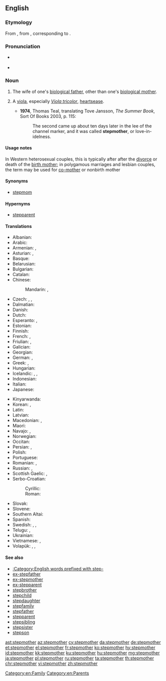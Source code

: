 ==English==

===Etymology===
From {{etyl|enm|en}} {{term|stepmoder|lang=enm}}, from {{etyl|ang|en}} {{term|steopmodor|steopmōdor|lang=ang}}, corresponding to {{prefix|step|mother|lang=en}}.

===Pronunciation===
*{{a|UK}} {{IPA|/ˈstɛpmʌðə/|lang=en}}
* {{hyphenation|step|moth|er|lang=en}}

===Noun===
{{en-noun}}

# The wife of one's [[biological father]], other than one's [[biological mother]].
# {{cx|rare|lang=en}} A [[viola]], especially ''[[Viola tricolor]]'', [[heartsease]].
#*'''1974''', Thomas Teal, translating Tove Jansson, ''The Summer Book'', Sort Of Books 2003, p. 115:
#*:The second came up about ten days later in the lee of the channel marker, and it was called '''stepmother''', or love-in-idelness.

====Usage notes====
In Western heterosexual couples, this is typically after after the [[divorce]] or death of the [[birth mother]]; in polygamous marriages and lesbian couples, the term may be used for [[co-mother]] or nonbirth mother

====Synonyms====
* [[stepmom]]

====Hypernyms====
* [[stepparent]]

====Translations====
{{trans-top|wife of one's biological father, not one's biological mother}}
* Albanian: {{t|sq|njerkë}}
* Arabic: {{t|ar|زَوْجَة اَلْأَب|f|tr=zawjat al-ʾab}}
* Armenian: {{t|hy|[[խորթ]] [[մայր]]}}, {{t|hy|մորու}}
* Asturian: {{t+|ast|madrasta|f}}, {{t+|ast|madrastra|f}}
* Basque: {{t+|eu|amaorde}}
* Belarusian: {{t|be|ма́чаха|f|tr=máčaxa|sc=Cyrl}}
* Bulgarian: {{t+|bg|ма́щеха|f|tr=mášteha|sc=Cyrl}}
* Catalan: {{t|ca|madrastra|f}}
* Chinese:
*: Mandarin: {{t|cmn|繼母|sc=Hani}}, {{t+|cmn|继母|tr=jìmǔ|sc=Hani}}
* Czech: {{t+|cs|macecha|f}}, {{t|cs|nevlastní matka}}, {{t|cs|macocha|f}}
* Dalmatian: {{t|dlm|matraja|f}}
* Danish: {{t|da|stedmor}}
* Dutch: {{t+|nl|stiefmoeder|f}}
* Esperanto: {{t|eo|vicpatrino}}, {{qualifier|sometimes}} {{t|eo|duonpatrino}}
* Estonian: {{t|et|kasuema}}
* Finnish: {{t|fi|äitipuoli}}
* French: {{t+|fr|belle-mère|f}}, {{qualifier|pejorative}} {{t+|fr|marâtre}}
* Friulian: {{t|fur|madrigne|f}}, {{t|fur|madrigne|f}}
* Galician: {{t|gl|madrasta|f}}
* Georgian: {{t|ka|დედინაცვალი}}
* German: {{t+|de|Stiefmutter|f}}, {{qualifier|gender-neutral}} {{t|de|Stiefelternteil|m|n}}
* Greek: {{t+|el|μητριά|f}}, {{t|el|θετή μητέρα}}
* Hungarian: {{t+|hu|mostohaanya}}
* Icelandic: {{t|is|stjúpmóðir|f}}, {{t|is|stjúpa|f}}, {{t|is|stjúpmamma|f}}
* Indonesian: {{t+|id|ibu tiri}}
* Italian: {{t|it|matrigna|f}}
* Japanese: {{t+|ja|義母|tr=ぎぼ, gibo|sc=Jpan}}
{{trans-mid}}
* Kinyarwanda: {{t|rw|mukaso}}
* Korean: {{t|ko|계모|tr=[[繼母]], gyemo}}, {{t|ko|새어머니|tr=saeeomeoni}}
* Latin: {{t|la|noverca|f}}
* Latvian: {{t+|lv|pamāte|f}}
* Macedonian: {{t|mk|ма́ќеа|f|tr=máḱea}}, {{t|mk|по́мајка|f|tr=pómajka}}
* Maori: {{t|mi|whaea whakaangi}}
* Navajo: {{t|nv|hamá ájíłʼíní}}, {{t|nv|hamá jíłʼíní}}
* Norwegian: {{t|no|stemor|f}}
* Occitan: {{t|oc|mairastra}}
* Persian: {{t+|fa|نامادری|tr=nâmâdari|sc=fa-Arab}}, {{t|fa|مادندر|tr=mâdandar|sc=fa-Arab}}
* Polish: {{t+|pl|macocha|f}}
* Portuguese: {{t+|pt|madrasta|f}}
* Romanian: {{t+|ro|mașteră|f}}, {{t|ro|mamă vitregă|f}}
* Russian: {{t+|ru|ма́чеха|f}}, {{t|ru|приёмная мать|f}}
* Scottish Gaelic: {{t|gd|muime|f}}, {{t|gd|leas-mhàthair|f}}
* Serbo-Croatian:
*: Cyrillic: {{t|sh|ма̏ћеха|f|sc=Cyrl}}
*: Roman: {{t|sh|mȁćeha|f|sc=Latn}}
* Slovak: {{t|sk|macocha|f}}
* Slovene: {{t+|sl|mačeha|f}}
* Southern Altai: {{t|alt|ӧӧй эне|tr=ööy ene|sc=Cyrl}}
* Spanish: {{t+|es|madrastra|f}}
* Swedish: {{t|sv|fostermor|c}}, {{t|sv|styvmor|c}}, {{qualifier|colloquial}} {{t|sv|plastmamma|c}}
* Telugu: {{t+|te|సవతి తల్లి|tr=savati talli|sc=Telu}}, {{t|te|మారుటి తల్లి|tr=maaruTi talli|sc=Telu}}
* Ukrainian: {{t|uk|ма́чуха|f|tr=máčuxa|sc=Cyrl}}
* Vietnamese: {{t+|vi|mẹ ghẻ}}, {{t+|vi|mẹ kế}}
* Volapük: {{qualifier|male or female}} {{t|vo|lupal}}, {{qualifier|female}} {{t|vo|jilupal}}, {{t+|vo|lumot}}
{{trans-bottom}}

====See also====
* [[:Category:English words prefixed with step-]]
* [[ex-stepfather]]
* [[ex-stepmother]]
* [[ex-stepparent]]
* [[stepbrother]]
* [[stepchild]]
* [[stepdaughter]]
* [[stepfamily]]
* [[stepfather]]
* [[stepparent]]
* [[stepsibling]]
* [[stepsister]]
* [[stepson]]

[[Category:en:Family]]
[[Category:en:Parents]]

[[ast:stepmother]]
[[az:stepmother]]
[[cy:stepmother]]
[[da:stepmother]]
[[de:stepmother]]
[[et:stepmother]]
[[el:stepmother]]
[[fr:stepmother]]
[[ko:stepmother]]
[[hy:stepmother]]
[[id:stepmother]]
[[kk:stepmother]]
[[ku:stepmother]]
[[hu:stepmother]]
[[mg:stepmother]]
[[ja:stepmother]]
[[pl:stepmother]]
[[ru:stepmother]]
[[ta:stepmother]]
[[th:stepmother]]
[[chr:stepmother]]
[[vi:stepmother]]
[[zh:stepmother]]